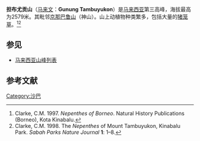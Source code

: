 {{expand language|ms}}
{{Infobox mountain
| name          = 担布尤贡山
| Photo         = SummitTBK.jpg
| Caption       = 担布尤贡山顶峰
| Elevation     = 2579米
| elevation_ref = 
| prominence    = 
| Location      = {{MAS}}[[婆罗洲|婆罗洲]]{{Sabah}}[[兰瑙|兰瑙]]
| Range         = [[克罗克山脉|克罗克山脉]]
| coordinates   = 6.208821,116.658211
| topo          = 
| first_ascent  = 
| easiest_route = 
}}

'''担布尤贡山'''（[[马来文|马来文]]：'''Gunung Tambuyukon'''）是[[马来西亚|马来西亚]]第三高峰，海拔最高为2579米。其毗邻[[京那巴鲁山|京那巴鲁山]]（神山）。山上动植物种类繁多，包括大量的[[猪笼草|猪笼草]]。<ref>Clarke, C.M. 1997. ''Nepenthes of Borneo''. Natural History Publications (Borneo), Kota Kinabalu.</ref><ref>Clarke, C.M. 1998. The ''Nepenthes'' of Mount Tambuyukon, Kinabalu Park. ''Sabah Parks Nature Journal'' '''1''': 1–8.</ref>

==参见==
{{commons|Mount Tambuyukon}}
{{Portal|马来西亚}}
*[[马来西亚山峰列表|马来西亚山峰列表]]

== 参考文献 ==
{{reflist}}

{{马来西亚小作品}}

[[Category:沙巴|Category:沙巴]]